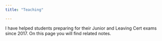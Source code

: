 ```yaml
---
title: "Teaching"

---
```



I have helped students preparing for their Junior and Leaving Cert exams since 2017. On this page you will find related notes.


